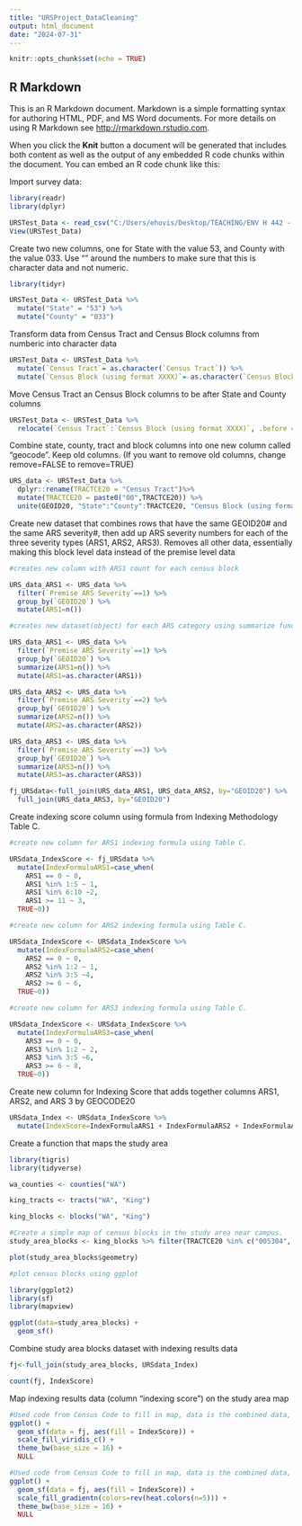 ---
title: "URSProject_DataCleaning"
output: html_document
date: "2024-07-31"
---

```{r setup, include=FALSE}
knitr::opts_chunk$set(echo = TRUE)
```

## R Markdown

This is an R Markdown document. Markdown is a simple formatting syntax for authoring HTML, PDF, and MS Word documents. For more details on using R Markdown see <http://rmarkdown.rstudio.com>.

When you click the **Knit** button a document will be generated that includes both content as well as the output of any embedded R code chunks within the document. You can embed an R code chunk like this:

Import survey data:

```{r}

library(readr)
library(dplyr)

URSTest_Data <- read_csv("C:/Users/ehovis/Desktop/TEACHING/ENV H 442 - Zoonotic Diseases/SPRING 2025/URS Project/Urban Rodent Survey Form_SPR25.csv")
View(URSTest_Data)

```

Create two new columns, one for State with the value 53, and County with the value 033. Use "" around the numbers to make sure that this is character data and not numeric.

```{r}
library(tidyr)

URSTest_Data <- URSTest_Data %>%
  mutate("State" = "53") %>%
  mutate("County" = "033")

```

Transform data from Census Tract and Census Block columns from numberic into character data

```{r}

URSTest_Data <- URSTest_Data %>%
  mutate(`Census Tract`= as.character(`Census Tract`)) %>%
  mutate(`Census Block (using format XXXX)`= as.character(`Census Block (using format XXXX)`))

```

Move Census Tract an Census Block columns to be after State and County columns

```{r}

URSTest_Data <- URSTest_Data %>%
  relocate(`Census Tract`:`Census Block (using format XXXX)`, .before = NULL, .after = County)

```

Combine state, county, tract and block columns into one new column called "geocode". Keep old columns. (If you want to remove old columns, change remove=FALSE to remove=TRUE)

```{r}

URS_data <- URSTest_Data %>%
  dplyr::rename(TRACTCE20 = "Census Tract")%>%
  mutate(TRACTCE20 = paste0("00",TRACTCE20)) %>%
  unite(GEOID20, "State":"County":TRACTCE20, "Census Block (using format XXXX)", sep = "", remove = FALSE, na.rm = FALSE)

```

Create new dataset that combines rows that have the same GEOID20# and the same ARS severity#, then add up ARS severity numbers for each of the three severity types (ARS1, ARS2, ARS3). Removes all other data, essentially making this block level data instead of the premise level data

```{r}

#creates new column with ARS1 count for each census block

URS_data_ARS1 <- URS_data %>%
  filter(`Premise ARS Severity`==1) %>%
  group_by(`GEOID20`) %>%
  mutate(ARS1=n())

#creates new dataset(object) for each ARS category using summarize function. Mutate function is used to convert ARS column numerical data to character data.

URS_data_ARS1 <- URS_data %>%
  filter(`Premise ARS Severity`==1) %>%
  group_by(`GEOID20`) %>%
  summarize(ARS1=n()) %>%
  mutate(ARS1=as.character(ARS1))

URS_data_ARS2 <- URS_data %>%
  filter(`Premise ARS Severity`==2) %>%
  group_by(`GEOID20`) %>%
  summarize(ARS2=n()) %>%
  mutate(ARS2=as.character(ARS2))

URS_data_ARS3 <- URS_data %>%
  filter(`Premise ARS Severity`==3) %>%
  group_by(`GEOID20`) %>%
  summarize(ARS3=n()) %>%
  mutate(ARS3=as.character(ARS3))

fj_URSdata<-full_join(URS_data_ARS1, URS_data_ARS2, by="GEOID20") %>%
  full_join(URS_data_ARS3, by="GEOID20")

```

Create indexing score column using formula from Indexing Methodology Table C.

```{r}
#create new column for ARS1 indexing formula using Table C.

URSdata_IndexScore <- fj_URSdata %>%
  mutate(IndexFormulaARS1=case_when(
    ARS1 == 0 ~ 0,
    ARS1 %in% 1:5 ~ 1,
    ARS1 %in% 6:10 ~2,
    ARS1 >= 11 ~ 3,
  TRUE~0))

#create new column for ARS2 indexing formula using Table C.

URSdata_IndexScore <- URSdata_IndexScore %>%
  mutate(IndexFormulaARS2=case_when(
    ARS2 == 0 ~ 0,
    ARS2 %in% 1:2 ~ 1,
    ARS2 %in% 3:5 ~4,
    ARS2 >= 6 ~ 6,
  TRUE~0))

#create new column for ARS3 indexing formula using Table C.

URSdata_IndexScore <- URSdata_IndexScore %>%
  mutate(IndexFormulaARS3=case_when(
    ARS3 == 0 ~ 0,
    ARS3 %in% 1:2 ~ 2,
    ARS3 %in% 3:5 ~6,
    ARS3 >= 6 ~ 8,
  TRUE~0))

```

Create new column for Indexing Score that adds together columns ARS1, ARS2, and ARS 3 by GEOCODE20

```{r}
URSdata_Index <- URSdata_IndexScore %>%
  mutate(IndexScore=IndexFormulaARS1 + IndexFormulaARS2 + IndexFormulaARS3)
```

Create a function that maps the study area

```{r}

library(tigris)
library(tidyverse)

wa_counties <- counties("WA")

king_tracts <- tracts("WA", "King")

king_blocks <- blocks("WA", "King")

#Create a simple map of census blocks in the study area near campus.
study_area_blocks <- king_blocks %>% filter(TRACTCE20 %in% c("005304", "005303", "005306", "005202", "005201", "005307", "004401", "004402", "004202", "004500", "005305", "004302", "004301"))

plot(study_area_blocks$geometry)

#plot census blocks using ggplot

library(ggplot2)
library(sf)
library(mapview)

ggplot(data=study_area_blocks) +
  geom_sf()

```

Combine study area blocks dataset with indexing results data

```{r}

fj<-full_join(study_area_blocks, URSdata_Index)

count(fj, IndexScore)
```

Map indexing results data (column "indexing score") on the study area map

```{r}
#Used code from Census Code to fill in map, data is the combined data, fill is the indexing score with a "heat" color scale (yellow -> red)
ggplot() + 
  geom_sf(data = fj, aes(fill = IndexScore)) +
  scale_fill_viridis_c() + 
  theme_bw(base_size = 16) +
  NULL

```

```{r}
#Used code from Census Code to fill in map, data is the combined data, fill is the indexing score with a "heat" color scale (yellow -> red)
ggplot() + 
  geom_sf(data = fj, aes(fill = IndexScore)) +
  scale_fill_gradientn(colors=rev(heat.colors(n=5))) + 
  theme_bw(base_size = 16) +
  NULL

```
